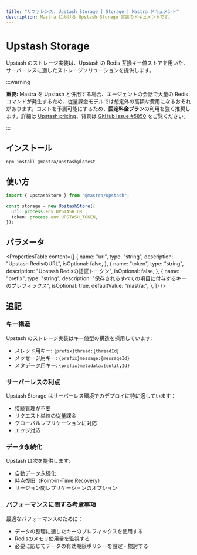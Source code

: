 ```yaml
---
title: "リファレンス: Upstash Storage | Storage | Mastra ドキュメント"
description: Mastra における Upstash Storage 実装のドキュメントです。
---
```


# Upstash Storage

Upstash のストレージ実装は、Upstash の Redis 互換キー値ストアを用いた、サーバーレスに適したストレージソリューションを提供します。

:::warning

**重要:** Mastra を Upstash と併用する場合、エージェントの会話で大量の Redis コマンドが発生するため、従量課金モデルでは想定外の高額な費用になるおそれがあります。コストを予測可能にするため、**固定料金プラン**の利用を強く推奨します。詳細は [Upstash pricing](https://upstash.com/pricing/redis)、背景は [GitHub issue #5850](https://github.com/mastra-ai/mastra/issues/5850) をご覧ください。

:::

## インストール

```bash copy
npm install @mastra/upstash@latest
```


## 使い方

```typescript copy showLineNumbers
import { UpstashStore } from "@mastra/upstash";

const storage = new UpstashStore({
  url: process.env.UPSTASH_URL,
  token: process.env.UPSTASH_TOKEN,
});
```


## パラメータ

<PropertiesTable
  content={[
    {
      name: "url",
      type: "string",
      description: "Upstash RedisのURL",
      isOptional: false,
    },
    {
      name: "token",
      type: "string",
      description: "Upstash Redisの認証トークン",
      isOptional: false,
    },
    {
      name: "prefix",
      type: "string",
      description: "保存されるすべての項目に付与するキーのプレフィックス",
      isOptional: true,
      defaultValue: "mastra:",
    },
  ]}
/>

## 追記

### キー構造

Upstash のストレージ実装はキー値型の構造を採用しています:

- スレッド用キー: `{prefix}thread:{threadId}`
- メッセージ用キー: `{prefix}message:{messageId}`
- メタデータ用キー: `{prefix}metadata:{entityId}`

### サーバーレスの利点

Upstash Storage はサーバーレス環境でのデプロイに特に適しています：

- 接続管理が不要
- リクエスト単位の従量課金
- グローバルレプリケーションに対応
- エッジ対応

### データ永続化

Upstash は次を提供します:

- 自動データ永続化
- 時点復旧（Point-in-Time Recovery）
- リージョン間レプリケーションのオプション

### パフォーマンスに関する考慮事項

最適なパフォーマンスのために：

- データの整理に適したキーのプレフィックスを使用する
- Redisのメモリ使用量を監視する
- 必要に応じてデータの有効期限ポリシーを設定・検討する